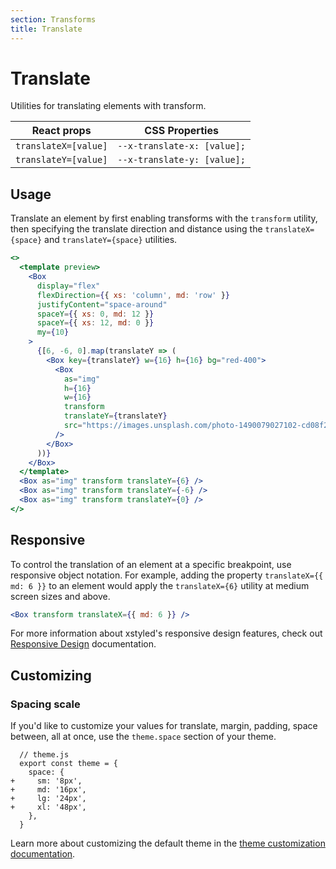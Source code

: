 ```yaml
---
section: Transforms
title: Translate
---
```


# Translate

Utilities for translating elements with transform.

| React props          | CSS Properties              |
| -------------------- | --------------------------- |
| `translateX=[value]` | `--x-translate-x: [value];` |
| `translateY=[value]` | `--x-translate-y: [value];` |

## Usage

Translate an element by first enabling transforms with the `transform` utility, then specifying the translate direction and distance using the `translateX={space}` and `translateY={space}` utilities.

```jsx preview
<>
  <template preview>
    <Box
      display="flex"
      flexDirection={{ xs: 'column', md: 'row' }}
      justifyContent="space-around"
      spaceY={{ xs: 0, md: 12 }}
      spaceY={{ xs: 12, md: 0 }}
      my={10}
    >
      {[6, -6, 0].map(translateY => (
        <Box key={translateY} w={16} h={16} bg="red-400">
          <Box
            as="img"
            h={16}
            w={16}
            transform
            translateY={translateY}
            src="https://images.unsplash.com/photo-1490079027102-cd08f2308c73?ixlib=rb-1.2.1&ixid=MXwxMjA3fDB8MHxwaG90by1wYWdlfHx8fGVufDB8fHw%3D&auto=format&fit=crop&w=285&h=285&q=80"
          />
        </Box>
      ))}
    </Box>
  </template>
  <Box as="img" transform translateY={6} />
  <Box as="img" transform translateY={-6} />
  <Box as="img" transform translateY={0} />
</>
```

## Responsive

To control the translation of an element at a specific breakpoint, use responsive object notation. For example, adding the property `translateX={{ md: 6 }}` to an element would apply the `translateX={6}` utility at medium screen sizes and above.

```jsx
<Box transform translateX={{ md: 6 }} />
```

For more information about xstyled's responsive design features, check out [Responsive Design](@TODO-link) documentation.

## Customizing

### Spacing scale

If you'd like to customize your values for translate, margin, padding, space between, all at once, use the `theme.space` section of your theme.

```diffjs
  // theme.js
  export const theme = {
    space: {
+     sm: '8px',
+     md: '16px',
+     lg: '24px',
+     xl: '48px',
    },
  }
```

Learn more about customizing the default theme in the [theme customization documentation](@TODO-link).
